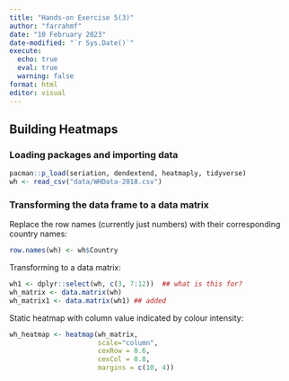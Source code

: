 ```yaml
---
title: "Hands-on Exercise 5(3)"
author: "farrahmf"
date: "10 February 2023"
date-modified: "`r Sys.Date()`"
execute: 
  echo: true
  eval: true
  warning: false
format: html
editor: visual
---
```


## Building Heatmaps

### Loading packages and importing data

```r
pacman::p_load(seriation, dendextend, heatmaply, tidyverse)
wh <- read_csv("data/WHData-2018.csv")
```

### Transforming the data frame to a data matrix

Replace the row names (currently just numbers) with their corresponding country names:

```r
row.names(wh) <- wh$Country
```

Transforming to a data matrix:

```r
wh1 <- dplyr::select(wh, c(3, 7:12))  ## what is this for?
wh_matrix <- data.matrix(wh)
wh_matrix1 <- data.matrix(wh1) ## added
```

Static heatmap with column value indicated by colour intensity:

```r
wh_heatmap <- heatmap(wh_matrix,
                      scale="column",
                      cexRow = 0.6, 
                      cexCol = 0.8,
                      margins = c(10, 4))
```
